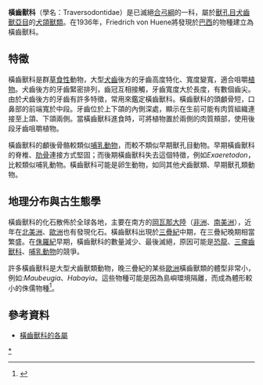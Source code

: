 {{Automatic Taxobox
| taxon = Traversodontidae
| authority = 
| image = Exaeretodon_BW.jpg
| image_caption = ''Exaeretodon''的想像圖
| fossil_range = {{fossil_range|中三叠世|早侏罗世}}
| subdivision_ranks = [[屬|屬]]
| subdivision = 
*''Andescynodon''
*''Arctotraversodon''
*''Boreogomphodon''
*''Colbertosaurus''
*?''Gornogomphodon''
*''Habayia''
*[[盧安瓜獸屬|盧安瓜獸屬]] ''Luangwa''
*''Mandagomphodon''
*''Maubeugia''
*''Microscalenodon''
*''Nanogomphodon''
*''Pascualgnathus''
*[[砖臼齿兽属|砖臼齿兽属]] ''Plinthogomphodon''
*''Rosieria''
*''Scalenodon''
*''Theropsodon''
*[[橫齒獸屬|橫齒獸屬]] ''Traversodon''
*Gomphodontosuchinae
**''Exaeretodon''
**''Gomphodontosuchus''
**''Menadon''
**''Protuberum''
**''Ruberodon''
**''Scalenodontoides''
*Massetognathinae
**''Dadadon''
**[[囓頜獸屬|囓頜獸屬]] ''Massetognathus''
**''Santacruzodon''
}}
'''橫齒獸科'''（學名：Traversodontidae）是已滅絕[[合弓綱|合弓綱]]的一科，屬於[[獸孔目|獸孔目]][[犬齒獸亞目|犬齒獸亞目]]的[[犬頜獸類|犬頜獸類]]。在1936年，Friedrich von Huene將發現於[[巴西|巴西]]的物種建立為橫齒獸科。

==特徵==
橫齒獸科是群[[草食性|草食性]]動物，大型[[犬齒|犬齒]]後方的牙齒高度特化、寬度變寬，適合咀嚼[[植物|植物]]。犬齒後方的牙齒緊密排列，齒冠互相接觸，牙齒寬度大於長度，有數個齒尖。由於犬齒後方的牙齒有許多特徵，常用來鑑定橫齒獸科。橫齒獸科的頭顱骨短，口鼻部的前端寬於中段。牙齒位於上下頜的內側深處，顯示在生前可能有肉質組織連接至上頜、下頜兩側。當橫齒獸科進食時，可將植物置於兩側的肉質頰部，使用後段牙齒咀嚼植物。

橫齒獸科的顱後骨骼較類似[[哺乳動物|哺乳動物]]，而較不類似早期獸孔目動物。早期橫齒獸科的脊椎、[[肋骨|肋骨]]連接方式堅固；而後期橫齒獸科失去這個特徵，例如''Exaeretodon''，比較類似哺乳動物。橫齒獸科可能是卵生動物，如同其他犬齒獸類、早期獸孔類動物。 

==地理分布與古生態學==
橫齒獸科的化石散佈於全球各地，主要在南方的[[岡瓦那大陸|岡瓦那大陸]]（[[非洲|非洲]]、[[南美洲|南美洲]]），近年在[[北美洲|北美洲]]、[[歐洲|歐洲]]也有發現化石。橫齒獸科出現於[[三疊紀|三疊紀]]中期，在三疊紀晚期相當繁盛。在[[侏羅紀|侏羅紀]]早期，橫齒獸科的數量減少、最後滅絕，原因可能是[[恐龍|恐龍]]、[[三瘤齒獸科|三瘤齒獸科]]、[[哺乳動物|哺乳動物]]的競爭。

許多橫齒獸科是大型犬齒獸類動物，晚三疊紀的某些[[歐洲|歐洲]]橫齒獸類的體型非常小，例如:''Maubeugia''、''Habayia''。這些物種可能是因為島嶼環境隔離，而成為體形較小的侏儒物種<ref name=GP99>{{cite journal |last=Godefroit |first=P. |year=1999 |title=New traversodontid (Therapsida: Cynodontia) teeth from the Upper Triassic of Habay-la-Vieille (southern Belgium) |journal=Paläontologische Zeitschrift |volume=73 |issue=3-4 |pages=385–394 |doi=10.1007/BF02988049}}</ref>。

==參考資料==
{{reflist}}
*[https://web.archive.org/web/20060617102325/http://home.arcor.de/ktdykes/travers.htm 橫齒獸科的各屬]
{{犬齒獸亞目|C.}}
{{Taxonbar}}
[[Category:真犬齒獸下目|*]]